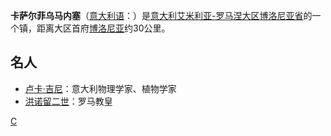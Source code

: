 {{Infobox Settlement
| name = 卡萨尔菲乌马内塞<br/>Casalfiumanese
| image_skyline = Casalfiumanese.jpg
| imagesize = 250px
| image_caption = 
| image_flag = 
| image_shield = 
| pushpin_map = Italy
| pushpin_label_position = bottom
| subdivision_type = 国家
| subdivision_name = {{ITA}}
| subdivision_type1 = [[意大利行政区划|大区]]
| subdivision_name1 = [[艾米利亚-罗马涅大区|艾米利亚-罗马涅大区]]
| subdivision_type2 = [[意大利行政区划|省]]
| subdivision_name2 =  [[博洛尼亚省|博洛尼亚省]]
| elevation_m = 125
| elevation_ft = 
| area_total_km2 = 82
| population_as_of = 2008年
| population_total = 3353
| population_density_km2 = auto
| timezone = [[CET|CET]]
| utc_offset = +1
| timezone_DST = [[CEST|CEST]]
| utc_offset_DST = +2
| website = 
}}
'''卡萨尔菲乌马内塞'''（[[意大利语|意大利语]]：'''{{lang|it|Casalfiumanese}}'''）是[[意大利|意大利]][[艾米利亚-罗马涅大区|艾米利亚-罗马涅大区]][[博洛尼亚省|博洛尼亚省]]的一个镇，距离大区首府[[博洛尼亚|博洛尼亚]]约30公里。

==名人==
*[[卢卡·吉尼|卢卡·吉尼]]：意大利物理学家、植物学家
*[[洪诺留二世|洪诺留二世]]：罗马教皇

{{博洛尼亞省市鎮}}
{{normdaten}}
{{Italy-geo-stub}}

[[Category:博洛尼亚广域市市镇|C]]